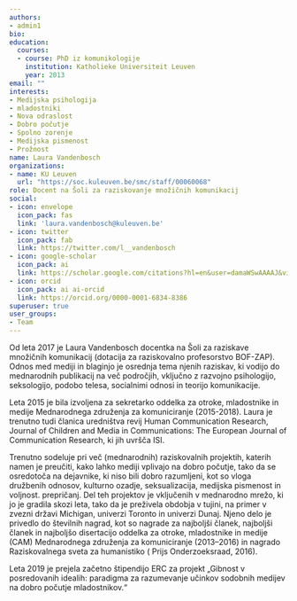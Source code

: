 ```yaml
---
authors:
- admin1
bio:
education:
  courses:
  - course: PhD iz komunikologije
    institution: Katholieke Universiteit Leuven
    year: 2013
email: ""
interests:
- Medijska psihologija
- mladostniki
- Nova odraslost
- Dobro počutje
- Spolno zorenje
- Medijska pismenost
- Prožnost
name: Laura Vandenbosch
organizations:
- name: KU Leuven
  url: "https://soc.kuleuven.be/smc/staff/00060068"
role: Docent na Šoli za raziskovanje množičnih komunikacij
social:
- icon: envelope
  icon_pack: fas
  link: 'laura.vandenbosch@kuleuven.be'
- icon: twitter
  icon_pack: fab
  link: https://twitter.com/l__vandenbosch
- icon: google-scholar
  icon_pack: ai
  link: https://scholar.google.com/citations?hl=en&user=damaWSwAAAAJ&view_op=list_works&citft=1&email_for_op=LucaCarbone.LC%40gmail.com&gmla=AJsN-F7t2CYHHlWeJY3deewm-X4ZMmGIyZTX8n6I4B0oyaPhiurr6O2RUvipMX5kj9NwSv5kCHA2iTvFV4Mkw7GA0m9U2mBQIWHnywgqOTMUu29QbimAgPW-k6oqxRFTvedMc-D8SrQc4AFyq6LA87ar4PJhZDpsA_B1-Z4uS742VbL1rEjrScyqh32yVBuYH_9IQXpNhLYqxWzdcpTOOOCxzpH6y9I_rk1ygE4T84JbQJD0nAO6CnsJZ1xjg5s4r59O_87gwvRR
- icon: orcid
  icon_pack: ai ai-orcid
  link: https://orcid.org/0000-0001-6834-8386
superuser: true
user_groups:
- Team
---
```


Od leta 2017 je Laura Vandenbosch docentka na Šoli za raziskave množičnih komunikacij (dotacija za raziskovalno profesorstvo BOF-ZAP). Odnos med mediji in blaginjo je osrednja tema njenih raziskav, ki vodijo do mednarodnih publikacij na več področjih, vključno z razvojno psihologijo, seksologijo, podobo telesa, socialnimi odnosi in teorijo komunikacije.

Leta 2015 je bila izvoljena za sekretarko oddelka za otroke, mladostnike in medije Mednarodnega združenja za komuniciranje (2015-2018). Laura je trenutno tudi članica uredništva revij Human Communication Research, Journal of Children and Media in Communications: The European Journal of Communication Research, ki jih uvršča ISI.

Trenutno sodeluje pri več (mednarodnih) raziskovalnih projektih, katerih namen je preučiti, kako lahko mediji vplivajo na dobro počutje, tako da se osredotoča na dejavnike, ki niso bili dobro razumljeni, kot so vloga družbenih odnosov, kulturno ozadje, seksualizacija, medijska pismenost in voljnost. prepričanj. Del teh projektov je vključenih v mednarodno mrežo, ki jo je gradila skozi leta, tako da je preživela obdobja v tujini, na primer v zvezni državi Michigan, univerzi Toronto in univerzi Dunaj. Njeno delo je privedlo do številnih nagrad, kot so nagrade za najboljši članek, najboljši članek in najboljšo disertacijo oddelka za otroke, mladostnike in medije (CAM) Mednarodnega združenja za komuniciranje (2013–2016) in nagrado Raziskovalnega sveta za humanistiko ( Prijs Onderzoeksraad, 2016).

Leta 2019 je prejela začetno štipendijo ERC za projekt „Gibnost v posredovanih idealih: paradigma za razumevanje učinkov sodobnih medijev na dobro počutje mladostnikov.“